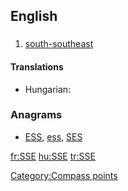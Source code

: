 ==English==

==={{abbreviation}}===
{{infl|en|abbreviation}}

# [[south-southeast]]

====Translations====
{{trans-top|south-southeast}}
* Hungarian: {{t+|hu|DDK}}
{{trans-mid}}
{{trans-bottom}}

===Anagrams===
* [[ESS#English|ESS]], [[ess#English|ess]], [[SES#English|SES]]

[[Category:Compass points]]

[[fr:SSE]]
[[hu:SSE]]
[[tr:SSE]]